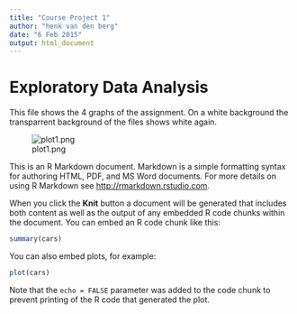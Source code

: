 ```yaml
---
title: "Course Project 1"
author: "henk van den berg"
date: "6 Feb 2015"
output: html_document
---
```


# Exploratory Data Analysis

This file shows the 4 graphs of the assignment. On a white background the transparrent
background of the files shows white again.

![plot1.png](plot1.png)

This is an R Markdown document. Markdown is a simple formatting syntax for authoring HTML, PDF, and MS Word documents. For more details on using R Markdown see <http://rmarkdown.rstudio.com>.

When you click the **Knit** button a document will be generated that includes both content as well as the output of any embedded R code chunks within the document. You can embed an R code chunk like this:

```r
summary(cars)
```

You can also embed plots, for example:

```r
plot(cars)
```

Note that the `echo = FALSE` parameter was added to the code chunk to prevent printing of the R code that generated the plot.
